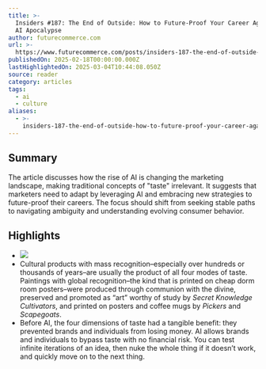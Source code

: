 ```yaml
---
title: >-
  Insiders #187: The End of Outside: How to Future-Proof Your Career Against the
  AI Apocalypse
author: futurecommerce.com
url: >-
  https://www.futurecommerce.com/posts/insiders-187-the-end-of-outside-how-to-future-proof-your-career-against-the-ai-apocalypse?utm_source=FC+Insider&utm_campaign=c22a305279-EMAIL_CAMPAIGN_2025_02_17_10_22&utm_medium=email&utm_term=0_-c22a305279-450194598
publishedOn: 2025-02-18T00:00:00.000Z
lastHighlightedOn: 2025-03-04T10:44:08.050Z
source: reader
category: articles
tags:
  - ai
  - culture
aliases:
  - >-
    insiders-187-the-end-of-outside-how-to-future-proof-your-career-against-the-ai-apocalypse
---
```

## Summary

The article discusses how the rise of AI is changing the marketing landscape, making traditional concepts of "taste" irrelevant. It suggests that marketers need to adapt by leveraging AI and embracing new strategies to future-proof their careers. The focus should shift from seeking stable paths to navigating ambiguity and understanding evolving consumer behavior.

## Highlights
- ![](https://cdn.prod.website-files.com/5d7da04028ecca2357d6b3b0/67b3c18483f12a1744480524_AD_4nXdNZ5QKDXapzoIgbLOpp32FbNiX3aeTA1fYU-STlkmvObntOoAZjS1l7R5ePM0MP5k9Qv3mbUfWqsb9yjkvQXWIQNQXMTlDM28eYO6Yw0s6KT5Z60xkJd8BonieXpps6G0OgCxSiQ.jpeg)
- Cultural products with mass recognition–especially over hundreds or thousands of years–are usually the product of all four modes of taste.
  Paintings with global recognition–the kind that is printed on cheap dorm room posters–were produced through communion with the divine, preserved and promoted as “art” worthy of study by *Secret Knowledge Cultivators*, and printed on posters and coffee mugs by *Pickers* and *Scapegoats*.
- Before AI, the four dimensions of taste had a tangible benefit: they prevented brands and individuals from losing money.
  AI allows brands and individuals to bypass taste with no financial risk. You can test infinite iterations of an idea, then nuke the whole thing if it doesn’t work, and quickly move on to the next thing.
